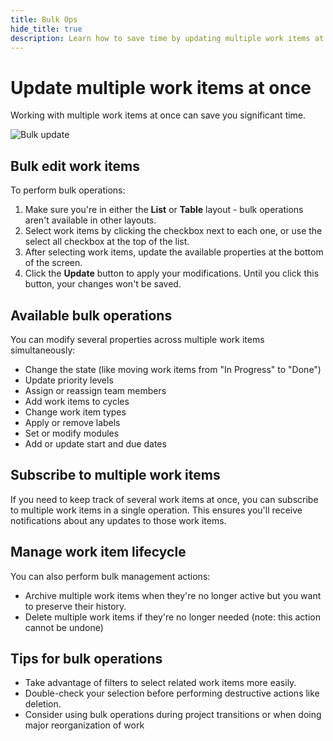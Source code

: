 ```yaml
---
title: Bulk Ops
hide_title: true
description: Learn how to save time by updating multiple work items at once in Plane. Change states, priorities, assignees, dates, and more with efficient bulk operations.
---
```



<div className="tag-wrapper">
  <h1>Update multiple work items at once</h1>
  <Tags tags={[{ name: "Pro", link: "https://plane.so/pricing", additionalClass: "pro" }]} />
</div>

Working with multiple work items at once can save you significant time.

![Bulk update](https://media.docs.plane.so/issues/bulk-update.webp#hero)

## Bulk edit work items

To perform bulk operations:

1. Make sure you're in either the **List** or **Table** layout - bulk operations aren't available in other layouts.
2. Select work items by clicking the checkbox next to each one, or use the select all checkbox at the top of the list.
3. After selecting work items, update the available properties at the bottom of the screen.
4. Click the **Update** button to apply your modifications. Until you click this button, your changes won't be saved.

## Available bulk operations

You can modify several properties across multiple work items simultaneously:

- Change the state (like moving work items from "In Progress" to "Done")
- Update priority levels
- Assign or reassign team members
- Add work items to cycles
- Change work item types
- Apply or remove labels
- Set or modify modules
- Add or update start and due dates

## Subscribe to multiple work items

If you need to keep track of several work items at once, you can subscribe to multiple work items in a single operation. This ensures you'll receive notifications about any updates to those work items.

## Manage work item lifecycle

You can also perform bulk management actions:

- Archive multiple work items when they're no longer active but you want to preserve their history.
- Delete multiple work items if they're no longer needed (note: this action cannot be undone)

## Tips for bulk operations

- Take advantage of filters to select related work items more easily.
- Double-check your selection before performing destructive actions like deletion.
- Consider using bulk operations during project transitions or when doing major reorganization of work
